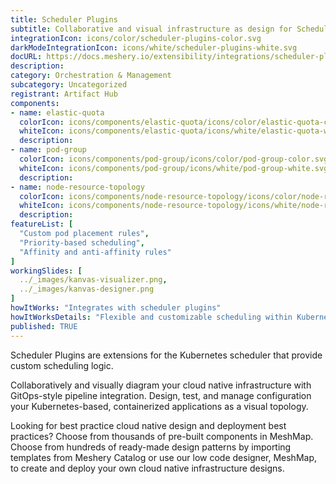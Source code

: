 ```yaml
---
title: Scheduler Plugins
subtitle: Collaborative and visual infrastructure as design for Scheduler Plugins
integrationIcon: icons/color/scheduler-plugins-color.svg
darkModeIntegrationIcon: icons/white/scheduler-plugins-white.svg
docURL: https://docs.meshery.io/extensibility/integrations/scheduler-plugins
description: 
category: Orchestration & Management
subcategory: Uncategorized
registrant: Artifact Hub
components: 
- name: elastic-quota
  colorIcon: icons/components/elastic-quota/icons/color/elastic-quota-color.svg
  whiteIcon: icons/components/elastic-quota/icons/white/elastic-quota-white.svg
  description: 
- name: pod-group
  colorIcon: icons/components/pod-group/icons/color/pod-group-color.svg
  whiteIcon: icons/components/pod-group/icons/white/pod-group-white.svg
  description: 
- name: node-resource-topology
  colorIcon: icons/components/node-resource-topology/icons/color/node-resource-topology-color.svg
  whiteIcon: icons/components/node-resource-topology/icons/white/node-resource-topology-white.svg
  description: 
featureList: [
  "Custom pod placement rules",
  "Priority-based scheduling",
  "Affinity and anti-affinity rules"
]
workingSlides: [
  ../_images/kanvas-visualizer.png,
  ../_images/kanvas-designer.png
]
howItWorks: "Integrates with scheduler plugins"
howItWorksDetails: "Flexible and customizable scheduling within Kubernetes"
published: TRUE
---
```

<p>
Scheduler Plugins are extensions for the Kubernetes scheduler that provide custom scheduling logic.
</p>
<p>
    Collaboratively and visually diagram your cloud native infrastructure with GitOps-style pipeline integration. Design, test, and manage configuration your Kubernetes-based, containerized applications as a visual topology.
</p>
<p>
    Looking for best practice cloud native design and deployment best practices? Choose from thousands of pre-built components in MeshMap. Choose from hundreds of ready-made design patterns by importing templates from Meshery Catalog or use our low code designer, MeshMap, to create and deploy your own cloud native infrastructure designs.
</p>
